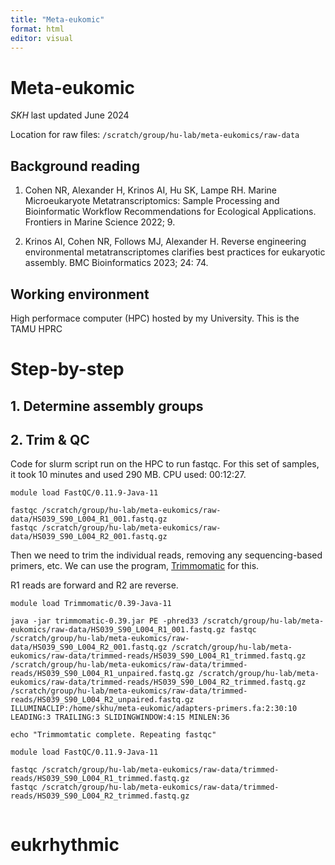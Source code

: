 ```yaml
---
title: "Meta-eukomic"
format: html
editor: visual
---
```


# Meta-eukomic 

_SKH_ last updated June 2024

Location for raw files: ```/scratch/group/hu-lab/meta-eukomics/raw-data```

## Background reading

1. Cohen NR, Alexander H, Krinos AI, Hu SK, Lampe RH. Marine Microeukaryote Metatranscriptomics: Sample Processing and Bioinformatic Workflow Recommendations for Ecological Applications. Frontiers in Marine Science 2022; 9.

2. Krinos AI, Cohen NR, Follows MJ, Alexander H. Reverse engineering environmental metatranscriptomes clarifies best practices for eukaryotic assembly. BMC Bioinformatics 2023; 24: 74.


## Working environment 

High performace computer (HPC) hosted by my University. This is the TAMU HPRC

# Step-by-step

## 1. Determine assembly groups

## 2. Trim & QC



Code for slurm script run on the HPC to run fastqc. For this set of samples, it took 10 minutes and used 290 MB. CPU used: 00:12:27.
```
module load FastQC/0.11.9-Java-11

fastqc /scratch/group/hu-lab/meta-eukomics/raw-data/HS039_S90_L004_R1_001.fastq.gz
fastqc /scratch/group/hu-lab/meta-eukomics/raw-data/HS039_S90_L004_R2_001.fastq.gz
```

Then we need to trim the individual reads, removing any sequencing-based primers, etc.
We can use the program, [Trimmomatic](http://www.usadellab.org/cms/?page=trimmomatic) for this.


R1 reads are forward and R2 are reverse. 

```
module load Trimmomatic/0.39-Java-11

java -jar trimmomatic-0.39.jar PE -phred33 /scratch/group/hu-lab/meta-eukomics/raw-data/HS039_S90_L004_R1_001.fastq.gz fastqc /scratch/group/hu-lab/meta-eukomics/raw-data/HS039_S90_L004_R2_001.fastq.gz /scratch/group/hu-lab/meta-eukomics/raw-data/trimmed-reads/HS039_S90_L004_R1_trimmed.fastq.gz /scratch/group/hu-lab/meta-eukomics/raw-data/trimmed-reads/HS039_S90_L004_R1_unpaired.fastq.gz /scratch/group/hu-lab/meta-eukomics/raw-data/trimmed-reads/HS039_S90_L004_R2_trimmed.fastq.gz /scratch/group/hu-lab/meta-eukomics/raw-data/trimmed-reads/HS039_S90_L004_R2_unpaired.fastq.gz ILLUMINACLIP:/home/skhu/meta-eukomic/adapters-primers.fa:2:30:10 LEADING:3 TRAILING:3 SLIDINGWINDOW:4:15 MINLEN:36

echo "Trimmomtatic complete. Repeating fastqc"

module load FastQC/0.11.9-Java-11

fastqc /scratch/group/hu-lab/meta-eukomics/raw-data/trimmed-reads/HS039_S90_L004_R1_trimmed.fastq.gz
fastqc /scratch/group/hu-lab/meta-eukomics/raw-data/trimmed-reads/HS039_S90_L004_R2_trimmed.fastq.gz


```

# eukrhythmic